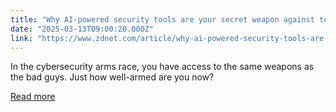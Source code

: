 ```yaml
---
title: "Why AI-powered security tools are your secret weapon against tomorrow's attacks"
date: "2025-03-13T09:00:20.000Z"
link: "https://www.zdnet.com/article/why-ai-powered-security-tools-are-your-secret-weapon-against-tomorrows-attacks/"
---
```


In the cybersecurity arms race, you have access to the same weapons as the bad guys. Just how well-armed are you now?

[Read more](https://www.zdnet.com/article/why-ai-powered-security-tools-are-your-secret-weapon-against-tomorrows-attacks/)
